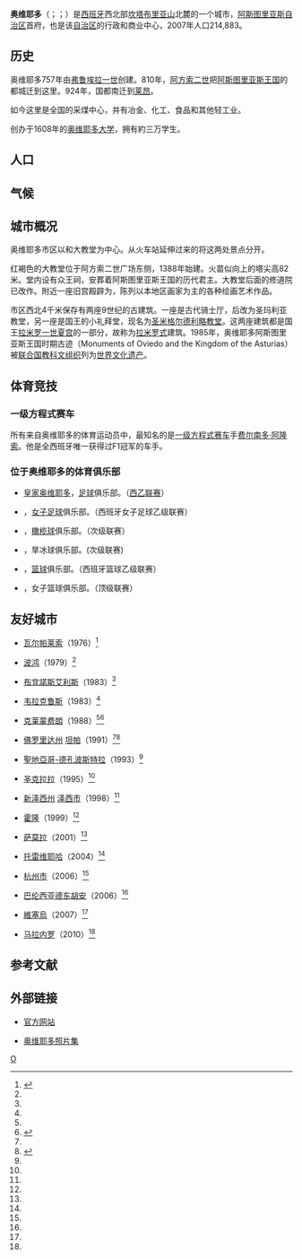 
{{infobox city |
name=奥维耶多|
official_name={{lang|es|Oviedo}}<br />{{lang|ast|Uviéu}}|
image_skyline = Oviedo panoramico.jpg|
image_caption =奥维耶多 |
image_flag = Uvieu_flag.svg|
image_seal   = Uvieu coat of arms.svg|
image_map =   Oviedo, Spain location.png|
map_caption = 奥维耶多位置图|
subdivision_type=国家|
subdivision_name=[[西班牙|西班牙]]|
area_total_km2=	186.65|
leader_title = 市长|
leader_name =加维诺·德洛伦索（{{lang|es|Gabino de Lorenzo}}，[[西班牙人民党|西班牙人民党]]）|
subdivision_type1 = [[西班牙行政区划|自治区]]|
subdivision_name1 = [[阿斯图里亚斯|阿斯图里亚斯]]|
subdivision_type2 = [[西班牙行政区划|省]]|
subdivision_name2 = [[阿斯图里亚斯|阿斯图里亚斯]]|
elevation_m = 708|
population_as_of  = 2007年
|population_total =  214,883
|website = 	http://www.oviedo.es/
}}
'''奥维耶多'''（{{lang-es|'''Oviedo'''}}；{{lang-ast|'''Uviéu'''}}；{{lang-la|'''Ovetus'''}}）是[[西班牙|西班牙]]西北部[[坎塔布里亚山|坎塔布里亚山]]北麓的一个城市，[[阿斯图里亚斯|阿斯图里亚斯自治区]]首府，也是该[[西班牙行政区划|自治区]]的行政和商业中心，2007年人口214,883。

== 历史 ==
奥维耶多757年由[[弗鲁埃拉一世|弗鲁埃拉一世]]创建。810年，[[阿方索二世|阿方索二世]]把[[阿斯图里亚斯王国|阿斯图里亚斯王国]]的都城迁到这里。924年，国都南迁到[[莱昂_(西班牙)|莱昂]]。

如今这里是全国的采煤中心，并有冶金、化工、食品和其他轻工业。

创办于1608年的[[奥维耶多大学|奥维耶多大学]]，拥有約三万学生。

==人口==
{{Vertical bar chart|type=demography|width=648|name=奥维耶多历史人口变化图
|position_1=10
|1842|19610|1860|28225|1877|34460|1887|42716|1900|48103|1910|53269|1920|69375|1930|75463|1940|82548|1950|106002|1960|127058|1970|154117|1980|190123|1991|204276|2001|200411|2010|225155|2015|221870}}

==气候==
{{Weather box
|location = 奥维耶多（海拔高度：336米）1981–2010年
|metric first = yes
|single line = yes
|Jan record high C = 23.4
|Feb record high C = 24.6
|Mar record high C = 26.8
|Apr record high C = 31.5
|May record high C = 32
|Jun record high C = 35.5
|Jul record high C = 35
|Aug record high C = 35.6
|Sep record high C = 36.4
|Oct record high C = 31.7
|Nov record high C = 26.6
|Dec record high C = 23
|year record high C = 36.4
|Jan high C = 12.0
|Feb high C = 12.7
|Mar high C = 14.9
|Apr high C = 15.7
|May high C = 18.2
|Jun high C = 20.9
|Jul high C = 22.8
|Aug high C = 23.3
|Sep high C = 22.1
|Oct high C = 18.7
|Nov high C = 14.6
|Dec high C = 12.4
|year high C = 17.4
|Jan mean C = 8.3
|Feb mean C = 8.7
|Mar mean C = 10.5
|Apr mean C = 11.3
|May mean C = 13.9
|Jun mean C = 16.7
|Jul mean C = 18.7
|Aug mean C = 19.1
|Sep mean C = 17.6
|Oct mean C = 14.6
|Nov mean C = 10.9
|Dec mean C = 8.9
|year mean C = 13.3
|Jan low C = 4.6
|Feb low C = 4.7
|Mar low C = 6.1
|Apr low C = 6.8
|May low C = 9.5
|Jun low C = 12.4
|Jul low C = 14.5
|Aug low C = 14.8
|Sep low C = 13.1
|Oct low C = 10.4
|Nov low C = 7.2
|Dec low C = 5.3
|year low C = 9.1
|Jan record low C = -6
|Feb record low C = -3.8
|Mar record low C = -3.6
|Apr record low C = -0.5
|May record low C = 1.6
|Jun record low C = 5.6
|Jul record low C = 7.4
|Aug record low C = 8.6
|Sep record low C = 5.2
|Oct record low C = 2.4
|Nov record low C = -4.2
|Dec record low C = -3.6
|year record low C = -6
|Jan precipitation mm = 84
|Feb precipitation mm = 81
|Mar precipitation mm = 78
|Apr precipitation mm = 100
|May precipitation mm = 82
|Jun precipitation mm = 57
|Jul precipitation mm = 45
|Aug precipitation mm = 56
|Sep precipitation mm = 66
|Oct precipitation mm = 99
|Nov precipitation mm = 115
|Dec precipitation mm = 99
|precipitation colour = green
|Jan precipitation days = 11
|Feb precipitation days = 10
|Mar precipitation days = 10
|Apr precipitation days = 12
|May precipitation days = 12
|Jun precipitation days = 8
|Jul precipitation days = 7
|Aug precipitation days = 8
|Sep precipitation days = 8
|Oct precipitation days = 11
|Nov precipitation days = 12
|Dec precipitation days = 12
|unit precipitation days = 1 mm
|year precipitation days = 122
|Jan humidity = 76
|Feb humidity = 75
|Mar humidity = 74
|Apr humidity = 76
|May humidity = 78
|Jun humidity = 79
|Jul humidity = 79
|Aug humidity = 80
|Sep humidity = 78
|Oct humidity = 79
|Nov humidity = 79
|Dec humidity = 77
|year humidity = 78
|Jan sun = 115
|Feb sun = 122
|Mar sun = 153
|Apr sun = 161
|May sun = 167
|Jun sun = 167
|Jul sun = 177
|Aug sun = 176
|Sep sun = 167
|Oct sun = 138
|Nov sun = 109
|Dec sun = 105
|year sun = 1756
|source 1 = [[Agencia_Estatal_de_Meteorología|Agencia Estatal de Meteorología]]<ref>{{cite web |url=http://www.aemet.es/es/conocermas/publicaciones/detalles/guia_resumida_2010 |title=Guía resumida del clima en España (1981-2010) |access-date=2018-09-15 |archive-url=https://web.archive.org/web/20130526104145/http://www.aemet.es/es/conocermas/publicaciones/detalles/guia_resumida_2010 |archive-date=2013-05-26 |dead-url=yes }}</ref>
|date=November 2014
}}

== 城市概况 ==
奥维耶多市区以{{link-es|圣弗朗西斯科公园|Campo de San Francisco}}和大教堂为中心。从火车站延伸过来的{{link-es|乌里亚街|Calle de Uría (Oviedo)}}将这两处景点分开。

红褐色的大教堂位于阿方索二世广场东侧，1388年始建。火苗似向上的塔尖高82米。堂内设有众王祠，安葬着阿斯图里亚斯王国的历代君主。大教堂后面的修道院已改作{{link-es|考古博物馆 (阿斯图里亚斯)|Museo Arqueológico de Asturias}}。附近一座旧宫殿辟为{{link-es|美术博物馆 (阿斯图里亚斯)|Museo de Bellas Artes de Asturias}}，陈列以本地区画家为主的各种绘画艺术作品。

市区西北4千米保存有两座9世纪的古建筑。一座是古代骑士厅，后改为圣玛利亚教堂，另一座是国王的小礼拜堂，现名为[[圣米格尔德利略教堂|圣米格尔德利略教堂]]。这两座建筑都是国王[[拉米罗一世|拉米罗一世]][[夏宫|夏宫]]的一部分，故称为[[拉米罗式|拉米罗式]]建筑。1985年，奥维耶多阿斯图里亚斯王国时期古迹（Monuments of Oviedo and the Kingdom of the Asturias）被[[联合国教科文组织|联合国教科文组织]]列为[[世界文化遗产|世界文化遗产]]。

== 体育竞技 ==

=== 一级方程式赛车 ===
所有来自奥维耶多的体育运动员中，最知名的是[[一级方程式赛车|一级方程式赛车]]手[[费尔南多·阿隆索|费尔南多·阿隆索]]。他是全西班牙唯一获得过F1冠军的车手。

=== 位于奥维耶多的体育俱乐部 ===
*[[皇家奥维耶多|皇家奥维耶多]]，[[足球|足球]]俱乐部。（[[西班牙足球乙级联赛|西乙联赛]]）
*{{tsl|es|Oviedo Moderno Club de Fútbol|奥维耶多现代}}，[[女子足球|女子足球]]俱乐部。（西班牙女子足球乙级联赛）
*{{tsl|es|Oviedo Rugby Club|皇家奥维耶多橄榄球俱乐部}}，[[橄榄球|橄榄球]]俱乐部。（次级联赛）
*{{tsl|es|Oviedo Hockey Club|奥维耶多旱冰球俱乐部}}，旱冰球俱乐部。(次级联赛)
*{{tsl|es|Oviedo Club Baloncesto|奥维耶多篮球俱乐部}}，[[篮球|篮球]]俱乐部。（西班牙篮球乙级联赛）
*{{tsl|es|AD Universidad de Oviedo (baloncesto femenino)|奥维耶多大学体育协会}}，女子篮球俱乐部。（顶级联赛）

== 友好城市 ==
{{div col|colwidth=30em}}
*{{flag|CHI}} [[瓦尔帕莱索|瓦尔帕莱索]]（1976）<ref name=CH>{{cite web |url=http://www.oviedo.es/la-ciudad/ciudades-hermanadas |title=Ciudades Hermanadas |publisher=Excelentísimo Ayuntamiento de Oviedo |language=es |location=Oviedo, Spain |accessdate=2015-06-25 |archive-url=https://web.archive.org/web/20150715163313/http://www.oviedo.es/la-ciudad/ciudades-hermanadas |archive-date=2015-07-15 |dead-url=yes }}</ref>
*{{flag|GER}} [[波鸿|波鸿]]（1979）<ref name=CH/>
*{{flag|ARG}} [[布宜諾斯艾利斯|布宜諾斯艾利斯]]（1983）<ref name=CH/>
*{{flag|MEX}} [[韦拉克鲁斯_(韦拉克鲁斯州)|韦拉克鲁斯]]（1983）<ref name=CH/>
*{{flag|FRA}} [[克莱蒙费朗|克莱蒙费朗]]（1988）<ref name=CH/><ref name="Clermont-Ferrand twinnings">{{cite web| url = http://www.cncd.fr/frontoffice/bdd-region.asp?action=getRegion&id=3#tabs3| title = National Commission for Decentralised cooperation| accessdate = 2013-12-26| work = Délégation pour l’Action Extérieure des Collectivités Territoriales (Ministère des Affaires étrangères)| language = fr| deadurl = yes| archiveurl = https://archive.is/20131004135322/http://www.cncd.fr/frontoffice/bdd-region.asp?action=getRegion&id=3#tabs3| archivedate = 2013-10-04}}</ref>
*{{flag|USA}} [[佛罗里达州|佛罗里达州]] [[坦帕_(佛罗里达州)|坦帕]]（1991）<ref name=CH/><ref name="Tampa twinnings">{{cite web |url=http://www.tampagov.net/information_resources/miscellaneous_documents/archives/_sister_cities.asp |title=Tampa Sister Cities from City of Tampa website |publisher=Tampagov.net |date= |accessdate=2011-04-17 |deadurl=yes |archiveurl=https://web.archive.org/web/20071018172325/http://www.tampagov.net/information_resources/miscellaneous_documents/archives/_sister_cities.asp |archivedate=2007-10-18 }}</ref>
*{{flag|ESP}} [[聖地亞哥-德孔波斯特拉|聖地亞哥-德孔波斯特拉]]（1993）<ref name=CH/>
*{{flag|CUB}} [[圣克拉拉_(古巴)|圣克拉拉]]（1995）<ref name=CH/>
*{{flag|USA}} [[新泽西州|新泽西州]] [[泽西市|泽西市]]（1998）<ref name=CH/>
*{{flag|ISR}} [[霍隆|霍隆]]（1999）<ref name=CH/>
*{{flag|ESP}} [[萨莫拉_(西班牙)|萨莫拉]]（2001）<ref name=CH/>
*{{flag|ESP}} [[托雷维耶哈|托雷维耶哈]]（2004）<ref name=CH/>
*{{flag|PRC}} [[杭州市|杭州市]]（2006）<ref name=CH/>
*{{flag|ESP}} [[巴伦西亚德东胡安|巴伦西亚德东胡安]]（2006）<ref name=CH/>
*{{flag|POR}} [[維塞烏|維塞烏]]（2007）<ref name=CH/>
*{{flag|ITA}} [[马拉内罗|马拉内罗]]（2010）<ref name=CH/>
{{div col end}}

==参考文献==
{{reflist}}

== 外部链接 ==
{{commons|Oviedo|奥维耶多}}
* {{es icon}}[http://www.ayto-oviedo.es/ 官方网站]{{Wayback|url=http://www.ayto-oviedo.es/ |date=20090531110055 }}
* {{en}}[https://web.archive.org/web/20070927015742/http://www.freedigitalphotos.net/gallery.php?gid=117 奥维耶多照片集]
{{西班牙各省首府}}
{{阿斯圖里亞斯市鎮}}
{{西班牙世界遗产}}

{{Authority control}}
[[Category:阿斯圖里亞斯市鎮|O]]